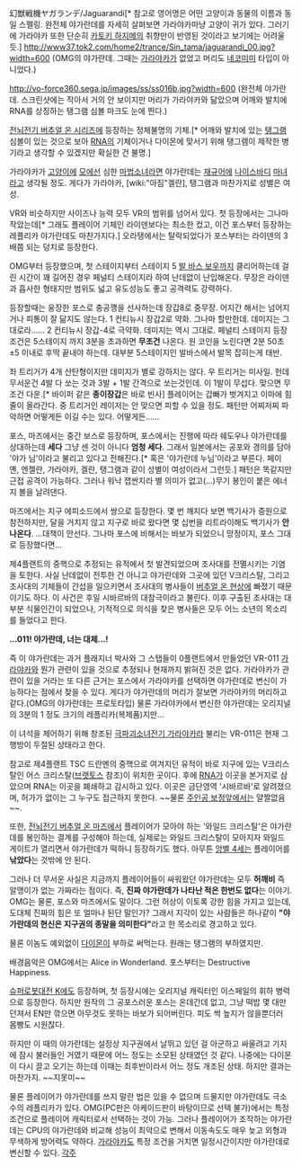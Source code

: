 幻獣戦機ヤガランデ/Jaguarandi[* 참고로 영어명은 어떤 고양이과 동물의 이름과 동일 스펠링. 완전체 야가란데를 자세히 살펴보면 가라야카마냥 고양이 귀가 있다. 그러기에 가라야카 또한 단순히 [[카토키 하지메]]의 취향만이 반영된 것이라고 보기에는 어려울 듯.]
{{{#!html
<object width="480" height="395"><param name="movie" value="//www.youtube.com/v/Yfw8P-jTZbA?version=3&amp;hl=ko_KR"></param><param name="allowFullScreen" value="true"></param><param name="allowscriptaccess" value="always"></param><embed src="//www.youtube.com/v/Yfw8P-jTZbA?version=3&amp;hl=ko_KR" type="application/x-shockwave-flash" width="480" height="395" allowscriptaccess="always" allowfullscreen="true"></embed></object>
}}}
http://www37.tok2.com/home2/trance/Sin_tama/jaguarandi_00.jpg?width=600
(OMG의 야가란데. 그때는 [[가라야카]]가 없었고 머리도 [[네코미미]] 타입이 아니었다.)

http://vo-force360.sega.jp/images/ss/ss016b.jpg?width=600
(완전체 야가란데. 스크린샷에는 작아서 거의 안 보이지만 머리가 가라야카와 닮았으며 어깨와 발치에 RNA를 상징하는 탱그램 심볼 마크도 눈에 띈다.)

[[전뇌전기 버추얼 온 시리즈]]에 등장하는 정체불명의 기체.[* 어깨와 발치에 있는 [[탱그램]] 심볼이 있는 것으로 보아 [[RNA]]의 기체이거나 다이몬에 맞서기 위해 탱그램이 제작한 병기라고 생각할 수 있겠지만 확실한 건 불명.]

가라야카가 [[고양이]]에 [[모에선]] 심한 [[마법소녀]]라면 야가란데는 [[재규어]]에 [[나이스바디]] [[마녀]]라고 생각될 정도. 게다가 가라야카, [wiki:"아짐"겔란], 탱그램과 마찬가지로 성별은 여성.

VR와 비슷하지만 사이즈나 능력 모두 VR의 범위를 넘어서 있다. 첫 등장에서는 그나마 작았는데[* 그래도 플레이어 기체인 라이덴보다는 최소한 컸고, 이건 포스부터 등장하는 레플리카 야가란데도 마찬가지다.] 오라탱에서는 탈락되었다가 포스부터는 라이덴의 3배쯤 되는 덩치로 등장한다.

OMG부터 등장했으며, 첫 스테이지부터 스테이지 5 [[발 바스 보우]]까지 클리어하는데 걸린 시간이 꽤 길어진 경우 페널티 스테이지라 하여 난데없이 난입해온다. 무장은 라이덴과 흡사한 형태지만 범위도 넓고 유도성능도 좋고 공격력도 강력하다. 

등장할때는 웅장한 포스로 충공깽을 선사하는데 장갑8로 중무장. 어지간 해서는 넘어지거나 피통이 잘 닮지도 않는다. 1 컨티뉴시 장갑2로 약화. 그나마 할만한데. 데미지는 그대로라...... 2 컨티뉴시 장갑-4로 극약화. 데미지는 역시 그대로. 페널티 스테이지 등장 조건은 5스테이지 까지 3분을 초과하면 '''무조건''' 나온다. 원 코인을 노린다면 2분 50초 ±5 이내로 후딱 끝내야 하는데. 대부분 5스테이지인 발바스에서 발목 잡히는게 태반.

좌 트리거가 4개 산탄형이지만 데미지가 별로 강하지는 않다. 우 트리거는 미사일. 헌데 무서운건 4발 다 쏘는 것과 3발 + 1발 간격으로 쏘는것인데. 이 1발이 무섭다. 맞으면 무조건 다운.[* 바이퍼 같은 '''종이장갑'''은 바로 빈사] 플레이어는 갑빠가 벗겨지고 이마에 힘줄이 올라간다. 중 트리거인 레이저는 안 맞으면 피할 수 있을 정도. 패턴만 어찌저찌 파악하면 어떻게든 이길 수는 있다. 어떻게든......

포스, 마즈에서는 중간 보스로 등장하며, 포스에서는 진행에 따라 쉐도우나 야가란데를 상대하는데 '''세다''' 그냥 센 것이 아니다 '''엄청 세다'''. 그래서 일본에서는 공포와 경의를 담아 '야가 님'이라고 불리고 있다고 전해진다.[* 혹은 '야가란데 누님'이라고 부른다. 페이 옌, 엔젤란, 가라야카, 겔란, 탱그램과 같이 성별이 여성이라서 그런듯.] 패턴은 똑같지만 근접 공격이 가능하다. 그러나 워낙 잽싼지라 별 의미가 없고(...)무기 봉인이 붙은 에너지 볼을 날려댄다.

마즈에서는 지구 에피소드에서 쌍으로 등장한다. 몇 번 깨지다 보면 백기사가 증원으로 참전하지만, 달을 거치지 않고 지구로 바로 왔다면 몇 십번을 리트라이해도 백기사가 '''안 나온다'''. …대책이 안선다. 그나마 포스에 비해서는 바보가 되었으니 망정이지, 포스 그대로 등장했다면...

제4플랜트의 중핵으로 추정되는 유적에서 첫 발견되었으며 조사대를 전멸시키는 기염을 토한다. 사실 난데없이 전투한 건 아니고 야가란데와 그곳에 있던 V크리스탈, 그리고 조사대의 기체들이 간섭을 일으키면서 조사대의 병사들이 [[버추얼 온 현상]]에 빠졌기 때문이기도 하다. 이 사건은 후일 시바르바의 대참극이라고 불린다. 이후 구출된 조사대는 대부분 식물인간이 되었으나, 기적적으로 의식을 찾은 병사들은 모두 어느 소년의 목소리를 들었다고 한다.

'''…011! 야가란데, 너는 대체…!'''

즉 이 야가란데는 과거 플래지너 박사와 그 스탭들이 0플랜트에서 만들었던 VR-011 [[가라야카]]와 뭔가 관련이 있을 것으로 추정되나 현재까지 밝혀진 것은 없다. 가라야카가 관련이 있을 거라는 또 다른 근거는 포스에서 가라야카를 선택하면 야가란데로 변신이 가능하다는 점에서 찾을 수 있다. 게다가 야가란데의 머리가 잘보면 가라야카의 머리하고 같다.(OMG의 야가란데는 프로토타입) 물론 가라야카에서 변신한 야가란데는 오리지널의 3분의 1 정도 크기의 레플리카(복제품)지만...

이 녀석을 제어하기 위해 창조된 [[극파괴소녀전기 가라야카]]라 불리는 VR-011은 현재 그 행방이 두절된 상태라고 한다.

참고로 제4플랜트 TSC 드란멘의 중핵으로 여겨지던 유적이 바로 지구에 있는 V크리스탈인 어스 크리스탈([[브랫토스]] 참조)이 위치한 곳이다. 후에 [[RNA]]가 이곳을 본거지로 삼았으며 RNA는 이곳을 폐쇄하고 감시하고 있다. 이곳은 금단영역 '시바르바'로 알려졌으며, 허가가 없이는 그 누구도 접근하지 못한다. ~~물론 [[주인공 보정]]앞에서는 얄짤없음~~. 

또한, [[전뇌전기 버추얼 온 마즈]]에서 플레이어가 모아야 하는 '와일드 크리스탈'은 야가란데를 봉인하는 결계를 구성해야 하는데, 실제로는 와일드 크리스탈이 모아지자 와일드 게이트가 열리면서 야가란데가 떡하니 등장하기도 했다. 아무튼 [[앙벨 4세]]는 플레이어를 '''낚았다'''는 것밖에 안 된다. 

그러나 더 무서운 사실은 지금까지 플레이어들이 싸워왔던 야가란데는 모두 '''허깨비''' 즉 알맹이가 없는 가짜라는 점이다. 즉, '''진짜 야가란데가 나타난 적은 한번도 없다'''는 이야기. OMG는 물론, 포스와 마즈에서도 말이다. 그런 허상이 이토록 강한 힘을 가지고 있는데, 도대체 진짜의 힘은 또 얼마나 된단 말인가? 그래서 지각이 있는 사람들은 하나같이 '''"야가란데의 현신은 지구권의 종말을 의미한다"'''라고 한 목소리로 경고하고 있다. 

물론 이놈도 예외없이 [[다이몬]]이 부하로 써먹는다. 원래는 탱그램의 부하였지만.

배경음악은 OMG에서는 Alice in Wonderland. 포스부터는 Destructive Happiness.

[[슈퍼로봇대전 K]]에도 등장하며, 첫 등장시에는 오리지널 캐릭터인 이스페일의 휘하 병력으로 등장한다. 하지만 원작의 그 공포스러운 포스는 온데간데 없고, 그냥 떡밥 몇 대만 던져서 EN만 깎으면 아무것도 못하는 바보가 되어버린다. 피도 썩 높지가 않을뿐더러 몸빵도 시원찮다. 

하지만 이 때의 야가란데는 설정상 지구권에서 날뛰고 있던 걸 아군하고 싸울려고 기지에 잠시 불러들인 거였기 때문에 어느 정도는 소모된 상태였던 것 같다. 나중에는 다이몬이 다시 끌고 오기는 하는데 이때는 최후반이라서 어느 정도 개조된 상태. 하지만 결과는 마찬가지. ~~지못미~~

물론 플레이어가 야가란데를 쓰지 말란 법은 있을 수 없으며 드물지만 야가란데도 극소수의 레플리카가 있다. OMG(PC판은 아케이드판이 바탕이므로 선택 불가)에서는 특정 조건으로 플레이어 캐릭터로서 선택하는 것이 가능. 그러나 플레이어가 조작하는 야가란데는 CPU의 야가란데와 비교해 성능이 최악으로 변해서 이동속도도 매우 늦고 외형과 무색하게 방어력도 약하다. [[가라야카]]도 특정 조건을 거치면 일정시간이지만 야가란데로 변신할 수 있다.
[[각주]]
